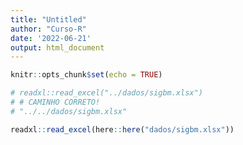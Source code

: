 ```yaml
---
title: "Untitled"
author: "Curso-R"
date: '2022-06-21'
output: html_document
---
```


```r
knitr::opts_chunk$set(echo = TRUE)
```

```r
# readxl::read_excel("../dados/sigbm.xlsx")
# # CAMINHO CORRETO!
# "../../dados/sigbm.xlsx"
```


```r
readxl::read_excel(here::here("dados/sigbm.xlsx")) 
```


